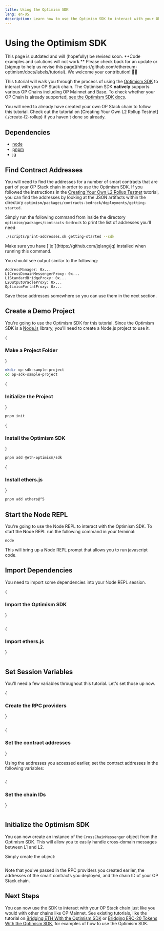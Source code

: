 ```yaml
---
title: Using the Optimism SDK
lang: en-US
description: Learn how to use the Optimism SDK to interact with your OP Stack chain.
---
```



# Using the Optimism SDK

<Callout type="error">
This page is outdated and will (hopefully) be revised soon. **Code examples and solutions will not work.** 
Please check back for an update or [signup to help us revise this page](https://github.com/ethereum-optimism/docs/labels/tutorial). We welcome your contribution! 🙏🏽
</Callout>

This tutorial will walk you through the process of using the [Optimism SDK](https://sdk.optimism.io) to interact with your OP Stack chain.
The Optimism SDK **natively** supports various OP Chains including OP Mainnet and Base.
To check whether your OP Chain is already supported, [see the Optimism SDK docs](https://sdk.optimism.io/enums/l2chainid).

<Callout type="info">
You will need to already have created your own OP Stack chain to follow this tutorial.
Check out the tutorial on [Creating Your Own L2 Rollup Testnet](./create-l2-rollup) if you haven't done so already.
</Callout>

## Dependencies

*   [node](https://nodejs.org/en/)
*   [pnpm](https://pnpm.io/installation)
*   [jq](https://github.com/jqlang/jq)

## Find Contract Addresses

You will need to find the addresses for a number of smart contracts that are part of your OP Stack chain in order to use the Optimism SDK.
If you followed the instructions in the [Creating Your Own L2 Rollup Testnet](./create-l2-rollup) tutorial, you can find the addresses by looking at the JSON artifacts within the directory `optimism/packages/contracts-bedrock/deployments/getting-started`.

Simply run the following command from inside the directory `optimism/packages/contracts-bedrock` to print the list of addresses you'll need:

```bash
./scripts/print-addresses.sh getting-started --sdk
```

<Callout>
Make sure you have [`jq`](https://github.com/jqlang/jq) installed when running this command.
</Callout>

You should see output similar to the following:

```text
AddressManager: 0x...
L1CrossDomainMessengerProxy: 0x...
L1StandardBridgeProxy: 0x...
L2OutputOracleProxy: 0x...
OptimismPortalProxy: 0x...
```

Save these addresses somewhere so you can use them in the next section.

## Create a Demo Project

You're going to use the Optimism SDK for this tutorial.
Since the Optimism SDK is a [Node.js](https://nodejs.org/en/) library, you'll need to create a Node.js project to use it.

<Steps>

{<h3>Make a Project Folder</h3>}

```bash
mkdir op-sdk-sample-project
cd op-sdk-sample-project
```

{<h3>Initialize the Project</h3>}

```bash
pnpm init
```

{<h3>Install the Optimism SDK</h3>}

```bash
pnpm add @eth-optimism/sdk
```

{<h3>Install ethers.js</h3>}

```bash
pnpm add ethers@^5
```

</Steps>

## Start the Node REPL

You're going to use the Node REPL to interact with the Optimism SDK.
To start the Node REPL run the following command in your terminal:

```bash
node
```

This will bring up a Node REPL prompt that allows you to run javascript code.

## Import Dependencies

You need to import some dependencies into your Node REPL session.

<Steps>

{<h3>Import the Optimism SDK</h3>}

```js file=<rootDir>/public/tutorials/sdk-stack.js#L3 hash=26b2fdb17dd6c8326a54ec51f0769528
```

{<h3>Import ethers.js</h3>}

```js file=<rootDir>/public/tutorials/sdk-stack.js#L4 hash=69a65ef97862612e4978b8563e6dbe3a
```

</Steps>

## Set Session Variables

You'll need a few variables throughout this tutorial.
Let's set those up now.

<Steps>

{<h3>Create the RPC providers</h3>}

```js file=<rootDir>/public/tutorials/sdk-stack.js#L6-L7 hash=53fc69364fffe9faa00ab558446cbe13
```

{<h3>Set the contract addresses</h3>}

Using the addresses you accessed earlier, set the contract addresses in the following variables:

```js file=<rootDir>/public/tutorials/sdk-stack.js#L9-L13 hash=c32c35e3e6eebb1b3c9c68dece1cb93f
```

{<h3>Set the chain IDs</h3>}

```js file=<rootDir>/public/tutorials/sdk-stack.js#L15-L16 hash=f33189a08efe81f43a03bbc4a6812a1a
```

</Steps>

## Initialize the Optimism SDK

You can now create an instance of the `CrossChainMessenger` object from the Optimism SDK.
This will allow you to easily handle cross-domain messages between L1 and L2.

Simply create the object:

```js file=<rootDir>/public/tutorials/sdk-stack.js#L18-L39 hash=216bd2437a5893704acfad2c768b9544
```

Note that you've passed in the RPC providers you created earlier, the addresses of the smart contracts you deployed, and the chain ID of your OP Stack chain.

## Next Steps

You can now use the SDK to interact with your OP Stack chain just like you would with other chains like OP Mainnet.
See existing tutorials, like the tutorial on [Bridging ETH With the Optimism SDK](/builders/app-developers/tutorials/cross-dom-bridge-eth) or [Bridging ERC-20 Tokens With the Optimism SDK](/builders/app-developers/tutorials/cross-dom-bridge-erc20), for examples of how to use the Optimism SDK.
